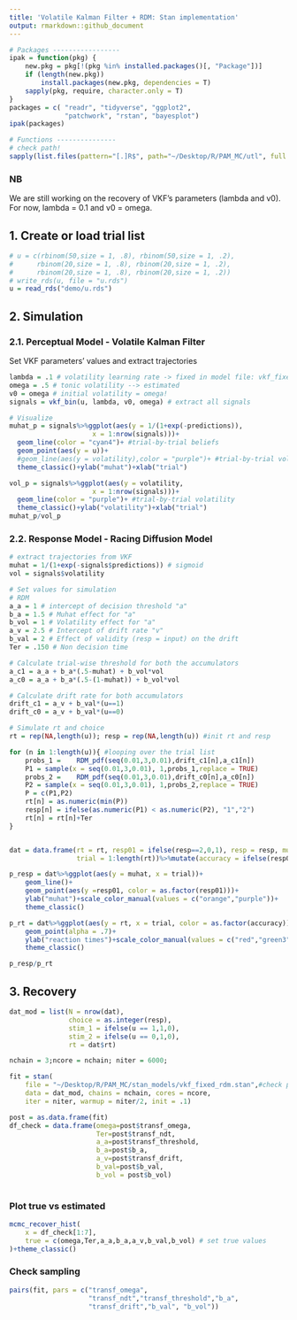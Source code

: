 ```yaml
---
title: 'Volatile Kalman Filter + RDM: Stan implementation'
output: rmarkdown::github_document
---
```


```r
# Packages -----------------
ipak = function(pkg) {
    new.pkg = pkg[!(pkg %in% installed.packages()[, "Package"])]
    if (length(new.pkg))
        install.packages(new.pkg, dependencies = T)
    sapply(pkg, require, character.only = T)
}
packages = c( "readr", "tidyverse", "ggplot2", 
              "patchwork", "rstan", "bayesplot")
ipak(packages)

# Functions --------------- 
# check path!
sapply(list.files(pattern="[.]R$", path="~/Desktop/R/PAM_MC/utl", full.names=TRUE), source)
```

### NB
We are still working on the recovery of VKF's parameters (lambda and v0). 
For now, lambda = 0.1 and v0 = omega.


## 1. Create or load trial list
```r
# u = c(rbinom(50,size = 1, .8), rbinom(50,size = 1, .2),
#      rbinom(20,size = 1, .8), rbinom(20,size = 1, .2),
#      rbinom(20,size = 1, .8), rbinom(20,size = 1, .2))
# write_rds(u, file = "u.rds")
u = read_rds("demo/u.rds")
```




## 2. Simulation

### 2.1. Perceptual Model - Volatile Kalman Filter 

Set VKF parameters' values and extract trajectories
```r
lambda = .1 # volatility learning rate -> fixed in model file: vkf_fixed_rdm.stan
omega = .5 # tonic volatility --> estimated
v0 = omega # initial volatility = omega!
signals = vkf_bin(u, lambda, v0, omega) # extract all signals

# Visualize
muhat_p = signals%>%ggplot(aes(y = 1/(1+exp(-predictions)), 
                     x = 1:nrow(signals)))+
  geom_line(color = "cyan4")+ #trial-by-trial beliefs
  geom_point(aes(y = u))+ 
  #geom_line(aes(y = volatility),color = "purple")+ #trial-by-trial volatility
  theme_classic()+ylab("muhat")+xlab("trial")

vol_p = signals%>%ggplot(aes(y = volatility, 
                     x = 1:nrow(signals)))+
  geom_line(color = "purple")+ #trial-by-trial volatility
  theme_classic()+ylab("volatility")+xlab("trial")
muhat_p/vol_p
```




### 2.2. Response Model - Racing Diffusion Model 

```r
# extract trajectories from VKF
muhat = 1/(1+exp(-signals$predictions)) # sigmoid
vol = signals$volatility

# Set values for simulation
# RDM 
a_a = 1 # intercept of decision threshold "a"
b_a = 1.5 # Muhat effect for "a"
b_vol = 1 # Volatility effect for "a"
a_v = 2.5 # Intercept of drift rate "v"
b_val = 2 # Effect of validity (resp = input) on the drift
Ter = .150 # Non decision time

# Calculate trial-wise threshold for both the accumulators
a_c1 = a_a + b_a*(.5-muhat) + b_vol*vol
a_c0 = a_a + b_a*(.5-(1-muhat)) + b_vol*vol

# Calculate drift rate for both accumulators
drift_c1 = a_v + b_val*(u==1) 
drift_c0 = a_v + b_val*(u==0) 

# Simulate rt and choice
rt = rep(NA,length(u)); resp = rep(NA,length(u)) #init rt and resp

for (n in 1:length(u)){ #looping over the trial list
    probs_1 =    RDM_pdf(seq(0.01,3,0.01),drift_c1[n],a_c1[n])
    P1 = sample(x = seq(0.01,3,0.01), 1,probs_1,replace = TRUE)
    probs_2 =    RDM_pdf(seq(0.01,3,0.01),drift_c0[n],a_c0[n])
    P2 = sample(x = seq(0.01,3,0.01), 1,probs_2,replace = TRUE)
    P = c(P1,P2)
    rt[n] = as.numeric(min(P))
    resp[n] = ifelse(as.numeric(P1) < as.numeric(P2), "1","2")
    rt[n] = rt[n]+Ter
}


dat = data.frame(rt = rt, resp01 = ifelse(resp==2,0,1), resp = resp, muhat = muhat, stim = u,
                 trial = 1:length(rt))%>%mutate(accuracy = ifelse(resp01 == stim,1,0))

p_resp = dat%>%ggplot(aes(y = muhat, x = trial))+
    geom_line()+
    geom_point(aes(y =resp01, color = as.factor(resp01)))+
    ylab("muhat")+scale_color_manual(values = c("orange","purple"))+
    theme_classic()

p_rt = dat%>%ggplot(aes(y = rt, x = trial, color = as.factor(accuracy)))+
    geom_point(alpha = .7)+
    ylab("reaction times")+scale_color_manual(values = c("red","green3"))+
    theme_classic()

p_resp/p_rt

```



## 3. Recovery

```r
dat_mod = list(N = nrow(dat),
               choice = as.integer(resp),
               stim_1 = ifelse(u == 1,1,0),
               stim_2 = ifelse(u == 0,1,0),
               rt = dat$rt)

nchain = 3;ncore = nchain; niter = 6000;

fit = stan(
    file = "~/Desktop/R/PAM_MC/stan_models/vkf_fixed_rdm.stan",#check path!!
    data = dat_mod, chains = nchain, cores = ncore,
    iter = niter, warmup = niter/2, init = .1)

post = as.data.frame(fit)
df_check = data.frame(omega=post$transf_omega,
                      Ter=post$transf_ndt,
                      a_a=post$transf_threshold,
                      b_a=post$b_a,
                      a_v=post$transf_drift,
                      b_val=post$b_val,
                      b_vol = post$b_vol)
                    
```



### Plot true vs estimated
```r
mcmc_recover_hist(
    x = df_check[1:7],
    true = c(omega,Ter,a_a,b_a,a_v,b_val,b_vol) # set true values
)+theme_classic()
```




### Check sampling
```r
pairs(fit, pars = c("transf_omega",
                    "transf_ndt","transf_threshold","b_a",
                    "transf_drift","b_val", "b_vol"))
```


